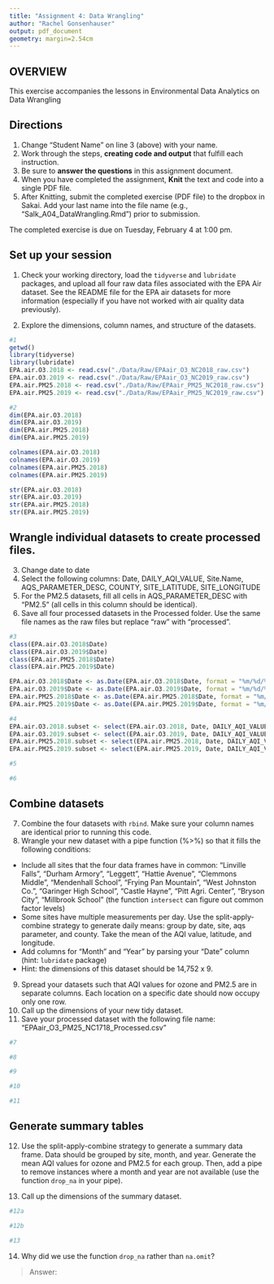 ```yaml
---
title: "Assignment 4: Data Wrangling"
author: "Rachel Gonsenhauser"
output: pdf_document
geometry: margin=2.54cm
---
```


## OVERVIEW

This exercise accompanies the lessons in Environmental Data Analytics on Data Wrangling 

## Directions
1. Change "Student Name" on line 3 (above) with your name.
3. Work through the steps, **creating code and output** that fulfill each instruction.
4. Be sure to **answer the questions** in this assignment document.
6. When you have completed the assignment, **Knit** the text and code into a single PDF file.
8. After Knitting, submit the completed exercise (PDF file) to the dropbox in Sakai. Add your last name into the file name (e.g., "Salk_A04_DataWrangling.Rmd") prior to submission.

The completed exercise is due on Tuesday, February 4 at 1:00 pm.

## Set up your session 
1. Check your working directory, load the `tidyverse` and `lubridate` packages, and upload all four raw data files associated with the EPA Air dataset. See the README file for the EPA air datasets for more information (especially if you have not worked with air quality data previously). 

2. Explore the dimensions, column names, and structure of the datasets. 

```r
#1
getwd()
library(tidyverse)
library(lubridate)
EPA.air.O3.2018 <- read.csv("./Data/Raw/EPAair_O3_NC2018_raw.csv")
EPA.air.O3.2019 <- read.csv("./Data/Raw/EPAair_O3_NC2019_raw.csv")
EPA.air.PM25.2018 <- read.csv("./Data/Raw/EPAair_PM25_NC2018_raw.csv")
EPA.air.PM25.2019 <- read.csv("./Data/Raw/EPAair_PM25_NC2019_raw.csv")

#2
dim(EPA.air.O3.2018)
dim(EPA.air.O3.2019)
dim(EPA.air.PM25.2018)
dim(EPA.air.PM25.2019)

colnames(EPA.air.O3.2018)
colnames(EPA.air.O3.2019)
colnames(EPA.air.PM25.2018)
colnames(EPA.air.PM25.2019)

str(EPA.air.O3.2018)
str(EPA.air.O3.2019)
str(EPA.air.PM25.2018)
str(EPA.air.PM25.2019)

```

## Wrangle individual datasets to create processed files.
3. Change date to date
4. Select the following columns: Date, DAILY_AQI_VALUE, Site.Name, AQS_PARAMETER_DESC, COUNTY, SITE_LATITUDE, SITE_LONGITUDE
5. For the PM2.5 datasets, fill all cells in AQS_PARAMETER_DESC with "PM2.5" (all cells in this column should be identical).
6. Save all four processed datasets in the Processed folder. Use the same file names as the raw files but replace "raw" with "processed".

```r
#3
class(EPA.air.O3.2018$Date)
class(EPA.air.O3.2019$Date)
class(EPA.air.PM25.2018$Date)
class(EPA.air.PM25.2019$Date)

EPA.air.O3.2018$Date <- as.Date(EPA.air.O3.2018$Date, format = "%m/%d/%Y")
EPA.air.O3.2019$Date <- as.Date(EPA.air.O3.2019$Date, format = "%m/%d/%Y")
EPA.air.PM25.2018$Date <- as.Date(EPA.air.PM25.2018$Date, format = "%m/%d/%Y")
EPA.air.PM25.2019$Date <- as.Date(EPA.air.PM25.2019$Date, format = "%m/%d/%Y")

#4
EPA.air.O3.2018.subset <- select(EPA.air.O3.2018, Date, DAILY_AQI_VALUE, Site.Name, AQS_PARAMETER_DESC, COUNTY:SITE_LONGITUDE)
EPA.air.O3.2019.subset <- select(EPA.air.O3.2019, Date, DAILY_AQI_VALUE, Site.Name, AQS_PARAMETER_DESC, COUNTY:SITE_LONGITUDE)
EPA.air.PM25.2018.subset <- select(EPA.air.PM25.2018, Date, DAILY_AQI_VALUE, Site.Name, AQS_PARAMETER_DESC, COUNTY:SITE_LONGITUDE)
EPA.air.PM25.2019.subset <- select(EPA.air.PM25.2019, Date, DAILY_AQI_VALUE, Site.Name, AQS_PARAMETER_DESC, COUNTY:SITE_LONGITUDE)

#5

#6

```


## Combine datasets
7. Combine the four datasets with `rbind`. Make sure your column names are identical prior to running this code. 
8. Wrangle your new dataset with a pipe function (%>%) so that it fills the following conditions: 

* Include all sites that the four data frames have in common: "Linville Falls", "Durham Armory", "Leggett", "Hattie Avenue", "Clemmons Middle", "Mendenhall School", "Frying Pan Mountain", "West Johnston Co.", "Garinger High School", "Castle Hayne", "Pitt Agri. Center", "Bryson City", "Millbrook School" (the function `intersect` can figure out common factor levels)
* Some sites have multiple measurements per day. Use the split-apply-combine strategy to generate daily means: group by date, site, aqs parameter, and county. Take the mean of the AQI value, latitude, and longitude.
* Add columns for "Month" and "Year" by parsing your "Date" column (hint: `lubridate` package)
* Hint: the dimensions of this dataset should be 14,752 x 9.

9. Spread your datasets such that AQI values for ozone and PM2.5 are in separate columns. Each location on a specific date should now occupy only one row.
10. Call up the dimensions of your new tidy dataset.
11. Save your processed dataset with the following file name: "EPAair_O3_PM25_NC1718_Processed.csv"

```r
#7

#8

#9

#10

#11

```


## Generate summary tables
12. Use the split-apply-combine strategy to generate a summary data frame. Data should be grouped by site, month, and year. Generate the mean AQI values for ozone and PM2.5 for each group. Then, add a pipe to remove instances where a month and year are not available (use the function `drop_na` in your pipe). 

13. Call up the dimensions of the summary dataset.

```r
#12a

#12b

#13

```

14. Why did we use the function `drop_na` rather than `na.omit`?

> Answer: 
